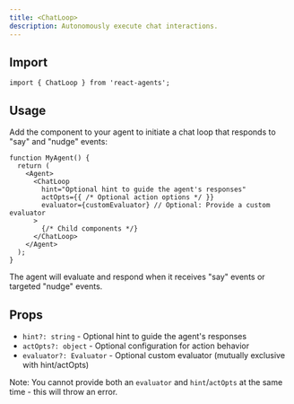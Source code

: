 ```yaml
---
title: <ChatLoop>
description: Autonomously execute chat interactions.
---
```


## Import
```tsx
import { ChatLoop } from 'react-agents';
```

## Usage

Add the component to your agent to initiate a chat loop that responds to "say" and "nudge" events:

```tsx
function MyAgent() {
  return (
    <Agent>
      <ChatLoop
        hint="Optional hint to guide the agent's responses"
        actOpts={{ /* Optional action options */ }}
        evaluator={customEvaluator} // Optional: Provide a custom evaluator
      >
        {/* Child components */}
      </ChatLoop>
    </Agent>
  );
}
```

The agent will evaluate and respond when it receives "say" events or targeted "nudge" events.

## Props

- `hint?: string` - Optional hint to guide the agent's responses
- `actOpts?: object` - Optional configuration for action behavior  
- `evaluator?: Evaluator` - Optional custom evaluator (mutually exclusive with hint/actOpts)

Note: You cannot provide both an `evaluator` and `hint`/`actOpts` at the same time - this will throw an error.